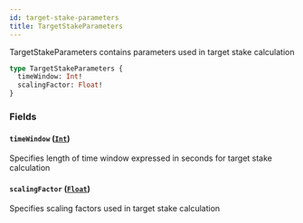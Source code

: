 ```yaml
---
id: target-stake-parameters
title: TargetStakeParameters
---
```



TargetStakeParameters contains parameters used in target stake calculation

```graphql
type TargetStakeParameters {
  timeWindow: Int!
  scalingFactor: Float!
}
```


### Fields

#### `timeWindow` ([`Int`](/docs/mainnet/graphql/scalars/int))

Specifies length of time window expressed in seconds for target stake calculation


#### `scalingFactor` ([`Float`](/docs/mainnet/graphql/scalars/float))

Specifies scaling factors used in target stake calculation




